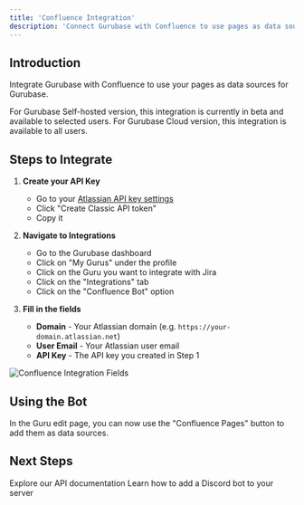 ```yaml
---
title: 'Confluence Integration'
description: 'Connect Gurubase with Confluence to use pages as data sources'
---
```


## Introduction

Integrate Gurubase with Confluence to use your pages as data sources for Gurubase.

<Note>
  For Gurubase Self-hosted version, this integration is currently in beta and available to selected users.
  For Gurubase Cloud version, this integration is available to all users.
</Note>

## Steps to Integrate

1. **Create your API Key**
    - Go to your [Atlassian API key settings](https://id.atlassian.com/manage-profile/security/api-tokens)
    - Click "Create Classic API token"
    - Copy it

2. **Navigate to Integrations**
   - Go to the Gurubase dashboard
   - Click on "My Gurus" under the profile
   - Click on the Guru you want to integrate with Jira
   - Click on the "Integrations" tab
   - Click on the "Confluence Bot" option

3. **Fill in the fields**
    - **Domain** - Your Atlassian domain (e.g. `https://your-domain.atlassian.net`)
    - **User Email** - Your Atlassian user email
    - **API Key** - The API key you created in Step 1

<Frame>
  <img src="/images/confluence-fields.png" alt="Confluence Integration Fields" />
</Frame>

## Using the Bot

In the Guru edit page, you can now use the "Confluence Pages" button to add them as data sources.

## Next Steps

<CardGroup cols={2}>
  <Card
    title="API Reference"
    icon="code"
    href="/api-reference/introduction"
  >
    Explore our API documentation
  </Card>
  <Card
    title="Add Discord Bot to Your Server"
    icon="discord"
    href="/integrations/discord-bot"
  >
    Learn how to add a Discord bot to your server
  </Card>
</CardGroup>
